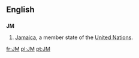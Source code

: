 {{also|.jm}}
==English==
==={{abbreviation}}===
'''JM'''
#[[Jamaica]], a member state of the [[United Nations]].

[[fr:JM]]
[[pl:JM]]
[[pt:JM]]